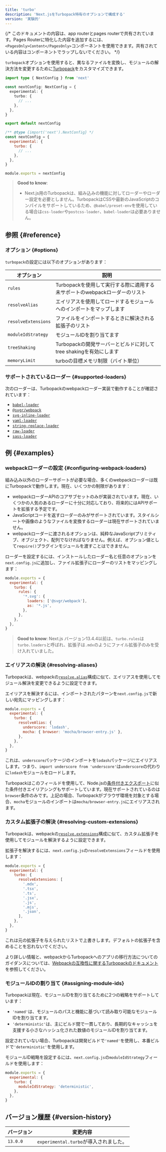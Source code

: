 ```yaml
---
title: 'turbo'
description: 'Next.jsをTurbopack特有のオプションで構成する'
version: '実験的'
---
```


{/* このドキュメントの内容は、app routerとpages routerで共有されています。Pages Routerに特化した内容を追加するには、`<PagesOnly>Content</PagesOnly>`コンポーネントを使用できます。共有されている内容はコンポーネントでラップしないでください。 */}

`turbopack`オプションを使用すると、異なるファイルを変換し、モジュールの解決方法を変更するために[Turbopack](/docs/architecture/turbopack)をカスタマイズできます。

<Tabs>
<TabItem value="ts" label="TypeScript">

```ts title="next.config.ts" switcher
import type { NextConfig } from 'next'

const nextConfig: NextConfig = {
  experimental: {
    turbo: {
      // ...
    },
  },
}

export default nextConfig
```

</TabItem>
<TabItem value="js" label="JavaScript">

```js title="next.config.js" switcher
/** @type {import('next').NextConfig} */
const nextConfig = {
  experimental: {
    turbo: {
      // ...
    },
  },
}

module.exports = nextConfig
```

</TabItem>
</Tabs>

> **Good to know**:
>
> - Next.js用のTurbopackは、組み込みの機能に対してローダーやローダー設定を必要としません。TurbopackはCSSや最新のJavaScriptのコンパイルをサポートしているため、`@babel/preset-env`を使用している場合は`css-loader`や`postcss-loader`、`babel-loader`は必要ありません。

## 参照 {#reference}

### オプション {#options}

`turbopack`の設定には以下のオプションがあります：

| オプション          | 説明                                                                       |
| ------------------- | -------------------------------------------------------------------------- |
| `rules`             | Turbopackを使用して実行する際に適用する未サポートのwebpackローダーのリスト |
| `resolveAlias`      | エイリアスを使用してロードするモジュールへのインポートをマップします       |
| `resolveExtensions` | ファイルをインポートするときに解決される拡張子のリスト                     |
| `moduleIdStrategy`  | モジュールIDを割り当てます                                                 |
| `treeShaking`       | Turbopackの開発サーバーとビルドに対してtree shakingを有効にします          |
| `memoryLimit`       | turboの目標メモリ制限（バイト単位）                                        |

### サポートされているローダー {#supported-loaders}

次のローダーは、Turbopackのwebpackローダー実装で動作することが確認されています：

- [`babel-loader`](https://www.npmjs.com/package/babel-loader)
- [`@svgr/webpack`](https://www.npmjs.com/package/@svgr/webpack)
- [`svg-inline-loader`](https://www.npmjs.com/package/svg-inline-loader)
- [`yaml-loader`](https://www.npmjs.com/package/yaml-loader)
- [`string-replace-loader`](https://www.npmjs.com/package/string-replace-loader)
- [`raw-loader`](https://www.npmjs.com/package/raw-loader)
- [`sass-loader`](https://www.npmjs.com/package/sass-loader)

## 例 {#examples}

### webpackローダーの設定 {#configuring-webpack-loaders}

組み込み以外のローダーサポートが必要な場合、多くのwebpackローダーは既にTurbopackで動作します。現在、いくつかの制限があります：

- webpackローダーAPIのコアサブセットのみが実装されています。現在、いくつかの人気のあるローダーに十分に対応しており、将来的にはAPIサポートを拡張する予定です。
- JavaScriptコードを返すローダーのみがサポートされています。スタイルシートや画像のようなファイルを変換するローダーは現在サポートされていません。
- webpackローダーに渡されるオプションは、純粋なJavaScriptプリミティブ、オブジェクト、配列でなければなりません。例えば、オプション値として`require()`プラグインモジュールを渡すことはできません。

ローダーを設定するには、インストールしたローダー名と任意のオプションを`next.config.js`に追加し、ファイル拡張子にローダーのリストをマッピングします：

```js title="next.config.js"
module.exports = {
  experimental: {
    turbo: {
      rules: {
        '*.svg': {
          loaders: ['@svgr/webpack'],
          as: '*.js',
        },
      },
    },
  },
}
```

> **Good to know**: Next.js バージョン13.4.4以前は、`turbo.rules`は`turbo.loaders`と呼ばれ、拡張子は`.mdx`のようにファイル拡張子のみを受け入れていました。

### エイリアスの解決 {#resolving-aliases}

Turbopackは、webpackの[`resolve.alias`](https://webpack.js.org/configuration/resolve/#resolvealias)構成に似て、エイリアスを使用してモジュール解決を変更できるように設定できます。

エイリアスを解決するには、インポートされたパターンを`next.config.js`で新しい宛先にマッピングします：

```js title="next.config.js"
module.exports = {
  experimental: {
    turbo: {
      resolveAlias: {
        underscore: 'lodash',
        mocha: { browser: 'mocha/browser-entry.js' },
      },
    },
  },
}
```

これは、`underscore`パッケージのインポートを`lodash`パッケージにエイリアスします。つまり、`import underscore from 'underscore'`は`underscore`の代わりに`lodash`モジュールをロードします。

Turbopackはこのフィールドを使用して、Node.jsの[条件付きエクスポート](https://nodejs.org/docs/latest-v18.x/api/packages.html#conditional-exports)に似た条件付きエイリアシングもサポートしています。現在サポートされているのは`browser`条件のみです。上記の場合、Turbopackがブラウザ環境を対象とする場合、`mocha`モジュールのインポートは`mocha/browser-entry.js`にエイリアスされます。

### カスタム拡張子の解決 {#resolving-custom-extensions}

Turbopackは、webpackの[`resolve.extensions`](https://webpack.js.org/configuration/resolve/#resolveextensions)構成に似て、カスタム拡張子を使用してモジュールを解決するように設定できます。

拡張子を解決するには、`next.config.js`の`resolveExtensions`フィールドを使用します：

```js title="next.config.js"
module.exports = {
  experimental: {
    turbo: {
      resolveExtensions: [
        '.mdx',
        '.tsx',
        '.ts',
        '.jsx',
        '.js',
        '.mjs',
        '.json',
      ],
    },
  },
}
```

これは元の拡張子を与えられたリストで上書きします。デフォルトの拡張子を含めることを忘れないでください。

より詳しい情報と、webpackからTurbopackへのアプリの移行方法についてのガイダンスについては、[Webpackの互換性に関するTurbopackのドキュメント](https://turbo.build/pack/docs/migrating-from-webpack)を参照してください。

### モジュールIDの割り当て {#assigning-module-ids}

Turbopackは現在、モジュールIDを割り当てるために2つの戦略をサポートしています：

- `'named'`は、モジュールのパスと機能に基づいて読み取り可能なモジュールIDを割り当てます。
- `'deterministic'`は、主にビルド間で一貫しており、長期的なキャッシュを支援する小さなハッシュ化された数値のモジュールIDを割り当てます。

設定されていない場合、Turbopackは開発ビルドで`'named'`を使用し、本番ビルドで`'deterministic'`を使用します。

モジュールID戦略を設定するには、`next.config.js`の`moduleIdStrategy`フィールドを使用します：

```js title="next.config.js"
module.exports = {
  experimental: {
    turbo: {
      moduleIdStrategy: 'deterministic',
    },
  },
}
```

## バージョン履歴 {#version-history}

| バージョン | 変更内容                               |
| ---------- | -------------------------------------- |
| `13.0.0`   | `experimental.turbo`が導入されました。 |
